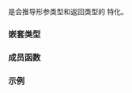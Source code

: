 {{cpp/title|modulus&lt;void&gt;}}
{{cpp/utility/functional/navbar}}
{{ddcl|header=functional|since=c++14|
template&lt;&gt;
class modulus&lt;void&gt;;
}}

{{c/core|std::modulus&lt;void&gt;}} 是会推导形参类型和返回类型的 {{lc|std::modulus}} 特化。

===嵌套类型===
{{dsc begin}}
{{dsc hitem |嵌套类型|定义}}
{{dsc|{{tt|is_transparent}}|[[cpp/utility/functional#透明函数对象|未指定]]}}
{{dsc end}}

===成员函数===
{{dsc begin}}
{{dsc mem fun|cpp/utility/functional/modulus_void|title=operator()|inlinemem=true|返回两个实参的模}}
{{dsc end}}

{{member|{{small|std::modulus&lt;void&gt;::}}operator()|2=
{{ddcl|1=
template&lt; class T, class U &gt;
constexpr auto operator()( T&amp;&amp; lhs, U&amp;&amp; rhs ) const
  -&gt; decltype(std::forward&lt;T&gt;(lhs) % std::forward&lt;U&gt;(rhs));
}}

返回 {{c|lhs}} 除以 {{c|rhs}} 的余数。

===参数===
{{par begin}}
{{par|lhs, rhs|要除的值}}
{{par end}}

===返回值===
{{c|std::forward&lt;T&gt;(lhs) % std::forward&lt;U&gt;(rhs)}}。
}}

===示例===
{{example
|code=
#include &lt;functional&gt;
#include &lt;iostream&gt;

struct M
{
    M(int x) { std::cout &lt;&lt; "M(" &lt;&lt; x &lt;&lt; ");\n"; }
    M() {}
};

auto operator%(M, M) { std::cout &lt;&lt; "operator%(M, M);\n"; return M{}; }
auto operator%(M, int) { std::cout &lt;&lt; "operator%(M, int);\n"; return M{}; }
auto operator%(int, M) { std::cout &lt;&lt; "operator%(int, M);\n"; return M{}; }

int main()
{
    M m;
    
    // 42 会被转换成临时对象 M{42}
    std::modulus&lt;M&gt;{}(m, 42);    // 调用 operator%(M, M)
    
    // 没有临时对象
    std::modulus&lt;void&gt;{}(m, 42); // 调用 operator%(M, int)
    std::modulus&lt;void&gt;{}(42, m); // 调用 operator%(int, M)
}
|output=
M(42);
operator%(M, M);
operator%(M, int);
operator%(int, M);
}}

{{langlinks|en|es|ja|ru}}